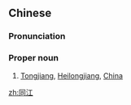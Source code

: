 ==Chinese==
{{zh-forms}}

===Pronunciation===
{{zh-pron
|m=Tóngjiāng
|c=tung4 gong1
|cat=propn
}}

===Proper noun===
{{zh-proper noun}}

# [[Tongjiang]], [[Heilongjiang]], [[China]]

{{zh-cat|Cities}}

[[zh:同江]]